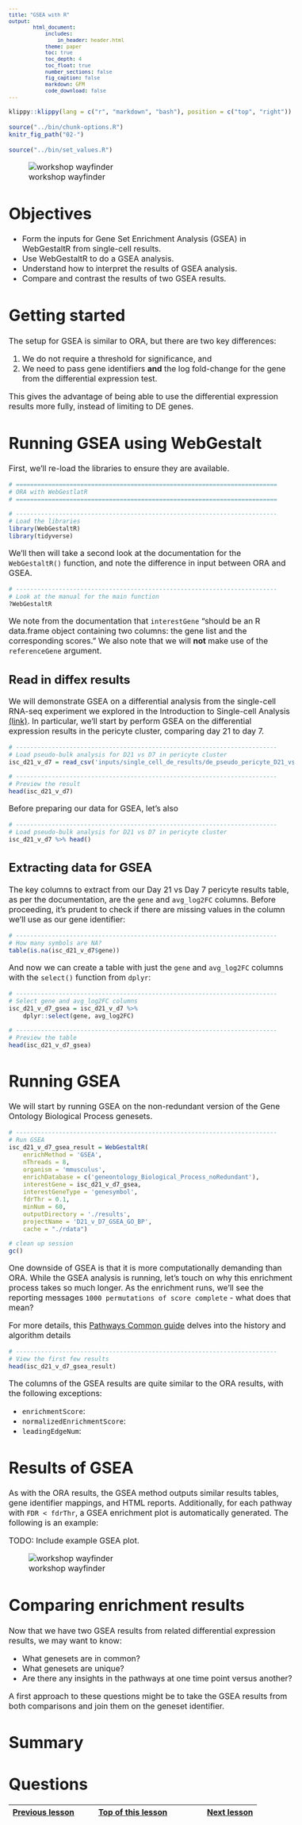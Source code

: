 ```yaml
---
title: "GSEA with R"
output:
        html_document:
            includes:
                in_header: header.html
            theme: paper
            toc: true
            toc_depth: 4
            toc_float: true
            number_sections: false
            fig_caption: false
            markdown: GFM
            code_download: false
---
```


<style type="text/css">

body, td {
   font-size: 16px;
}
code.r{
  font-size: 12px;
}
pre {
  font-size: 12px
}

</style>

```r
klippy::klippy(lang = c("r", "markdown", "bash"), position = c("top", "right"))
```

```r
source("../bin/chunk-options.R")
knitr_fig_path("02-")
```

```r
source("../bin/set_values.R")
```

![workshop wayfinder](images/wayfinder/wayfinder-06A.png)

# Objectives

- Form the inputs for Gene Set Enrichment Analysis (GSEA) in WebGestaltR from single-cell results.
- Use WebGestaltR to do a GSEA analysis.
- Understand how to interpret the results of GSEA analysis.
- Compare and contrast the results of two GSEA results.

# Getting started

The setup for GSEA is similar to ORA, but there are two key differences:

1. We do not require a threshold for significance, and
2. We need to pass gene identifiers **and** the log fold-change for the gene from the differential expression test.

This gives the advantage of being able to use the differential expression results more fully, instead of limiting to DE genes.

# Running GSEA using WebGestalt

First, we'll re-load the libraries to ensure they are available.

```r
# =========================================================================
# ORA with WebGestlatR
# =========================================================================

# -------------------------------------------------------------------------
# Load the libraries
library(WebGestaltR)
library(tidyverse)
```


We'll then will take a second look at the documentation for the `WebGestaltR()` function, and note the difference in input between ORA and GSEA.

```r
# -------------------------------------------------------------------------
# Look at the manual for the main function
?WebGestaltR
```

We note from the documentation that `interestGene` "should be an R data.frame object containing two columns: the gene list and the corresponding scores." We also note that we will **not** make use of the `referenceGene` argument.

## Read in diffex results

We will demonstrate GSEA on a differential analysis from the single-cell RNA-seq experiment we explored in the Introduction to Single-cell Analysis [(link)](https://umich-brcf-bioinf.github.io/workshop-intro-single-cell/main/html/00A-OrientingOnScRNASeq.html#Consider_a_specific_scRNA-Seq_experiment). In particular, we'll start by perform GSEA on the differential expression results in the pericyte cluster, comparing day 21 to day 7.

```r
# -------------------------------------------------------------------------
# Load pseudo-bulk analysis for D21 vs D7 in pericyte cluster
isc_d21_v_d7 = read_csv('inputs/single_cell_de_results/de_pseudo_pericyte_D21_vs_D7.csv')

# -------------------------------------------------------------------------
# Preview the result
head(isc_d21_v_d7)
```

Before preparing our data for GSEA, let's also 
```r
# -------------------------------------------------------------------------
# Load pseudo-bulk analysis for D21 vs D7 in pericyte cluster
isc_d21_v_d7 %>% head()
```

## Extracting data for GSEA

The key columns to extract from our Day 21 vs Day 7 pericyte results table, as per the documentation, are the `gene` and `avg_log2FC` columns. Before proceeding, it's prudent to check if there are missing values in the column we'll use as our gene identifier:

```r
# -------------------------------------------------------------------------
# How many symbols are NA?
table(is.na(isc_d21_v_d7$gene))
```

And now we can create a table with just the `gene` and `avg_log2FC` columns with the `select()` function from `dplyr`:

```r
# -------------------------------------------------------------------------
# Select gene and avg_log2FC columns
isc_d21_v_d7_gsea = isc_d21_v_d7 %>%
    dplyr::select(gene, avg_log2FC)

# -------------------------------------------------------------------------
# Preview the table
head(isc_d21_v_d7_gsea)
```

# Running GSEA

We will start by running GSEA on the non-redundant version of the Gene Ontology Biological Process genesets.

```r
# -------------------------------------------------------------------------
# Run GSEA
isc_d21_v_d7_gsea_result = WebGestaltR(
    enrichMethod = 'GSEA',
    nThreads = 8,
    organism = 'mmusculus',
    enrichDatabase = c('geneontology_Biological_Process_noRedundant'),
    interestGene = isc_d21_v_d7_gsea,
    interestGeneType = 'genesymbol',
    fdrThr = 0.1,
    minNum = 60,
    outputDirectory = './results',
    projectName = 'D21_v_D7_GSEA_GO_BP', 
    cache = "./rdata")

# clean up session
gc()
```
One downside of GSEA is that it is more computationally demanding than ORA. While the GSEA analysis is running, let's touch on why this enrichment process takes so much longer. As the enrichment runs, we'll see the reporting messages `1000 permutations of score complete` - what does that mean? 

<!-- what to add here?-->

For more details, this [Pathways Common guide](https://www.pathwaycommons.org/guide/primers/data_analysis/gsea/) delves into the history and algorithm details 

```r
# -------------------------------------------------------------------------
# View the first few results
head(isc_d21_v_d7_gsea_result)
```

The columns of the GSEA results are quite similar to the ORA results, with the following exceptions:

- `enrichmentScore`: 
- `normalizedEnrichmentScore`:
- `leadingEdgeNum`: 

<!-- TODO: Here is where we'll actually talk more about the biological relevance of the results. -->

# Results of GSEA

As with the ORA results, the GSEA method outputs similar results tables, gene identifier mappings, and HTML reports. Additionally, for each pathway with `FDR < fdrThr`, a GSEA enrichment plot is automatically generated. The following is an example:

TODO: Include example GSEA plot.


![workshop wayfinder](images/wayfinder/wayfinder-06B.png)


# Comparing enrichment results

Now that we have two GSEA results from related differential expression results, we may want to know:

- What genesets are in common?
- What genesets are unique?
- Are there any insights in the pathways at one time point versus another?

A first approach to these questions might be to take the GSEA results from both comparisons and join them on the geneset identifier.



# Summary

# Questions


| [Previous lesson](05-fcs-gsea-overview.html) | [Top of this lesson](#top) | [Next lesson](07-advanced-visualizations.html) |
| :--- | :----: | ---: |